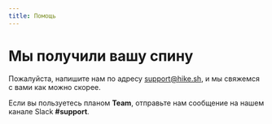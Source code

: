 ```yaml
---
title: Помощь
---
```


# Мы получили вашу спину

Пожалуйста, напишите нам по адресу [support@hike.sh](mailto:support@hike.sh), и мы свяжемся с вами как можно скорее.

Если вы пользуетесь планом **Team**, отправьте нам сообщение на нашем канале Slack **#support**.
